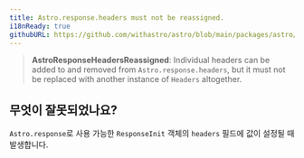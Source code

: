 ```yaml
---
title: Astro.response.headers must not be reassigned.
i18nReady: true
githubURL: https://github.com/withastro/astro/blob/main/packages/astro/src/core/errors/errors-data.ts
---
```


> **AstroResponseHeadersReassigned**: Individual headers can be added to and removed from `Astro.response.headers`, but it must not be replaced with another instance of `Headers` altogether.

## 무엇이 잘못되었나요?

`Astro.response`로 사용 가능한 `ResponseInit` 객체의 `headers` 필드에 값이 설정될 때 발생합니다.